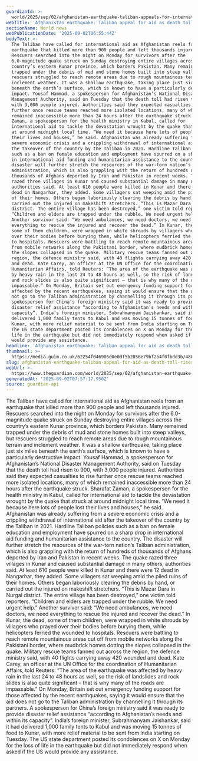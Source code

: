 ```yaml
---
guardianId: >-
  world/2025/sep/02/afghanistan-earthquake-taliban-appeals-for-international-aid-as-rescue-teams-search-for-survivors
webTitle: 'Afghanistan earthquake: Taliban appeal for aid as death toll rises to 900'
sectionName: World news
webPublicationDate: '2025-09-02T06:55:44Z'
bodyText: >-
  The Taliban have called for international aid as Afghanistan reels from an
  earthquake that killed more than 900 people and left thousands injured.
  Rescuers searched into the night on Monday for survivors after the
  6.0-magnitude quake struck on Sunday destroying entire villages across the
  country’s eastern Kunar province, which borders Pakistan. Many remained
  trapped under the debris of mud and stone homes built into steep valleys, but
  rescuers struggled to reach remote areas due to rough mountainous terrain and
  inclement weather. It was a shallow earthquake, taking place just six miles
  beneath the earth’s surface, which is known to have a particularly destructive
  impact. Yousaf Hammad, a spokesperson for Afghanistan’s National Disaster
  Management Authority, said on Tuesday that the death toll had risen to 900,
  with 3,000 people injured. Authorities said they expected casualties to rise
  further once rescue teams reached more isolated locations, many of which
  remained inaccessible more than 24 hours after the earthquake struck. Sharafat
  Zaman, a spokesperson for the health ministry in Kabul, called for
  international aid to tackle the devastation wrought by the quake that struck
  at around midnight local time. “We need it because here lots of people lost
  their lives and houses,” he said. Afghanistan was already suffering from a
  severe economic crisis and a crippling withdrawal of international aid after
  the takeover of the country by the Taliban in 2021. Hardline Taliban policies
  such as a ban on female education and employment have spurred on a sharp drop
  in international aid funding and humanitarian assistance to the country. The
  disaster will further stretch the resources of the war-torn nation’s Taliban
  administration, which is also grappling with the return of hundreds of
  thousands of Afghans deported by Iran and Pakistan in recent weeks. The quake
  razed three villages in Kunar and caused substantial damage in many others,
  authorities said. At least 610 people were killed in Kunar and there were 12
  dead in Nangarhar, they added. Some villagers sat weeping amid the piled ruins
  of their homes. Others began laboriously clearing the debris by hand, or
  carried out the injured on makeshift stretchers. “This is Mazar Dara in Nurgal
  district. The entire village has been destroyed,” one victim told reporters.
  “Children and elders are trapped under the rubble. We need urgent help.”
  Another survivor said: “We need ambulances, we need doctors, we need
  everything to rescue the injured and recover the dead.” In Kunar, the dead,
  some of them children, were wrapped in white shrouds by villagers who prayed
  over their bodies before burying them, while helicopters ferried the wounded
  to hospitals. Rescuers were battling to reach remote mountainous areas cut off
  from mobile networks along the Pakistani border, where mudbrick homes dotting
  the slopes collapsed in the quake. Military rescue teams fanned out across the
  region, the defence ministry said, with 40 flights carrying away 420 wounded
  and dead. Kate Carey, an officer at the UN Office for the coordination of
  Humanitarian Affairs, told Reuters: “The area of the earthquake was affected
  by heavy rain in the last 24 to 48 hours as well, so the risk of landslides
  and rock slides is also quite significant – that is why many of the roads are
  impassable.” On Monday, Britain set out emergency funding support for those
  affected by the recent earthquakes, saying it would ensure that the aid does
  not go to the Taliban administration by channelling it through its partners. A
  spokesperson for China’s foreign ministry said it was ready to provide
  disaster relief assistance “according to Afghanistan’s needs and within its
  capacity”. India’s foreign minister, Subrahmanyam Jaishankar, said it had
  delivered 1,000 family tents to Kabul and was moving 15 tonnes of food to
  Kunar, with more relief material to be sent from India starting on Tuesday.
  The US state department posted its condolences on X on Monday for the loss of
  life in the earthquake but did not immediately respond when asked if the US
  would provide any assistance.
headline: 'Afghanistan earthquake: Taliban appeal for aid as death toll rises to 900'
thumbnail: >-
  https://media.guim.co.uk/62254f046906d0e0df5b2056e79bf2b4f0fbdd3b/480_0_4800_3840/500.jpg
slug: afghanistan-earthquake-taliban-appeal-for-aid-as-death-toll-rises-to-900
webUrl: >-
  https://www.theguardian.com/world/2025/sep/02/afghanistan-earthquake-taliban-appeals-for-international-aid-as-rescue-teams-search-for-survivors
generatedAt: '2025-09-02T07:57:17.950Z'
source: guardian-api
---
```

The Taliban have called for international aid as Afghanistan reels from an earthquake that killed more than 900 people and left thousands injured. Rescuers searched into the night on Monday for survivors after the 6.0-magnitude quake struck on Sunday destroying entire villages across the country’s eastern Kunar province, which borders Pakistan. Many remained trapped under the debris of mud and stone homes built into steep valleys, but rescuers struggled to reach remote areas due to rough mountainous terrain and inclement weather. It was a shallow earthquake, taking place just six miles beneath the earth’s surface, which is known to have a particularly destructive impact. Yousaf Hammad, a spokesperson for Afghanistan’s National Disaster Management Authority, said on Tuesday that the death toll had risen to 900, with 3,000 people injured. Authorities said they expected casualties to rise further once rescue teams reached more isolated locations, many of which remained inaccessible more than 24 hours after the earthquake struck. Sharafat Zaman, a spokesperson for the health ministry in Kabul, called for international aid to tackle the devastation wrought by the quake that struck at around midnight local time. “We need it because here lots of people lost their lives and houses,” he said. Afghanistan was already suffering from a severe economic crisis and a crippling withdrawal of international aid after the takeover of the country by the Taliban in 2021. Hardline Taliban policies such as a ban on female education and employment have spurred on a sharp drop in international aid funding and humanitarian assistance to the country. The disaster will further stretch the resources of the war-torn nation’s Taliban administration, which is also grappling with the return of hundreds of thousands of Afghans deported by Iran and Pakistan in recent weeks. The quake razed three villages in Kunar and caused substantial damage in many others, authorities said. At least 610 people were killed in Kunar and there were 12 dead in Nangarhar, they added. Some villagers sat weeping amid the piled ruins of their homes. Others began laboriously clearing the debris by hand, or carried out the injured on makeshift stretchers. “This is Mazar Dara in Nurgal district. The entire village has been destroyed,” one victim told reporters. “Children and elders are trapped under the rubble. We need urgent help.” Another survivor said: “We need ambulances, we need doctors, we need everything to rescue the injured and recover the dead.” In Kunar, the dead, some of them children, were wrapped in white shrouds by villagers who prayed over their bodies before burying them, while helicopters ferried the wounded to hospitals. Rescuers were battling to reach remote mountainous areas cut off from mobile networks along the Pakistani border, where mudbrick homes dotting the slopes collapsed in the quake. Military rescue teams fanned out across the region, the defence ministry said, with 40 flights carrying away 420 wounded and dead. Kate Carey, an officer at the UN Office for the coordination of Humanitarian Affairs, told Reuters: “The area of the earthquake was affected by heavy rain in the last 24 to 48 hours as well, so the risk of landslides and rock slides is also quite significant – that is why many of the roads are impassable.” On Monday, Britain set out emergency funding support for those affected by the recent earthquakes, saying it would ensure that the aid does not go to the Taliban administration by channelling it through its partners. A spokesperson for China’s foreign ministry said it was ready to provide disaster relief assistance “according to Afghanistan’s needs and within its capacity”. India’s foreign minister, Subrahmanyam Jaishankar, said it had delivered 1,000 family tents to Kabul and was moving 15 tonnes of food to Kunar, with more relief material to be sent from India starting on Tuesday. The US state department posted its condolences on X on Monday for the loss of life in the earthquake but did not immediately respond when asked if the US would provide any assistance.
